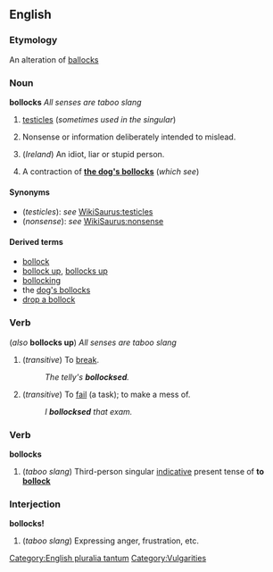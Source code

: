 ==English==
===Etymology===
An alteration of [[ballocks]]

===Noun===
'''bollocks''' {{pluralonly}} ''All senses are taboo slang''

# {{UK}} [[testicle]]s (''sometimes used in the singular'')
# {{UK}} Nonsense or information deliberately intended to mislead.
# (''Ireland'') An idiot, liar or stupid person.
# {{UK}} A contraction of '''[[dog's bollocks|the dog's bollocks]]''' (''which see'')

====Synonyms====
*(''testicles''): ''see'' [[WikiSaurus:testicles]]
*(''nonsense''): ''see'' [[WikiSaurus:nonsense]]

====Derived terms====
*[[bollock]]
*[[bollock up]], [[bollocks up]]
*[[bollocking]]
*the [[dog's bollocks]]
*[[drop a bollock]]

===Verb===
{{en-infl-reg-sibilant|bollock|s||}} (''also'' '''bollocks up''') ''All senses are taboo slang''

#(''transitive'') {{UK}} To [[break]].
#:''The telly's '''bollocksed'''.''
#(''transitive'') {{UK}} To [[fail]] (a task); to make a mess of.
#:''I '''bollocksed''' that exam.''

===Verb===
'''bollocks'''

#{{UK}} (''taboo slang'') Third-person singular [[indicative]] present tense of '''to [[bollock]]'''

===Interjection===
'''bollocks!'''

#{{UK}} (''taboo slang'') Expressing anger, frustration, etc.

[[Category:English pluralia tantum]]
[[Category:Vulgarities]]